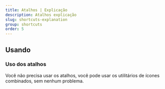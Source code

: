 ```yaml
---
title: Atalhos | Explicação
description: Atalhos explicação
slug: shortcuts-explanation
group: shortcuts
order: 5
---
```


## Usando

### Uso dos atalhos

Você não precisa usar os atalhos, você pode usar os utilitários de ícones combinados, sem nenhum problema.
